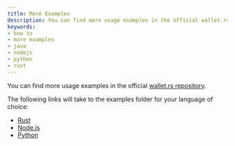```yaml
---
title: More Examples
description: You can find more usage examples in the official wallet.rs repository.
keywords:
- how to
- more examples
- java
- nodejs
- python
- rust
---
```


You can find more usage examples in the official [wallet.rs repository](https://github.com/iotaledger/wallet.rs/tree/develop/).

The following links will take to the examples folder for your language of choice:

* [Rust](https://github.com/iotaledger/wallet.rs/tree/develop/wallet/examples)
* [Node.js](https://github.com/iotaledger/wallet.rs/tree/develop/wallet/bindings/nodejs/examples)
* [Python](https://github.com/iotaledger/wallet.rs/tree/develop/wallet/bindings/python/examples)